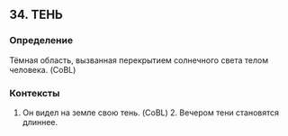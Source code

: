 ## 34. ТЕНЬ
### Определение
Тёмная область, вызванная перекрытием солнечного света телом человека. (CoBL)

### Контексты
1. Он видел на земле свою тень. (CoBL) 2. Вечером тени становятся длиннее.

